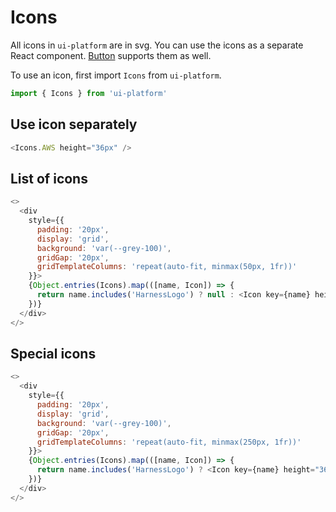 # Icons

All icons in `ui-platform` are in svg. You can use the icons as a separate React component. [Button](/button) supports them as well.

To use an icon, first import `Icons` from `ui-platform`.

```js
import { Icons } from 'ui-platform'
```

## Use icon separately

```js live=true
<Icons.AWS height="36px" />
```

## List of icons

```js render=true
<>
  <div
    style={{
      padding: '20px',
      display: 'grid',
      background: 'var(--grey-100)',
      gridGap: '20px',
      gridTemplateColumns: 'repeat(auto-fit, minmax(50px, 1fr))'
    }}>
    {Object.entries(Icons).map(([name, Icon]) => {
      return name.includes('HarnessLogo') ? null : <Icon key={name} height="36px" />
    })}
  </div>
</>
```

## Special icons

```js render=true
<>
  <div
    style={{
      padding: '20px',
      display: 'grid',
      background: 'var(--grey-100)',
      gridGap: '20px',
      gridTemplateColumns: 'repeat(auto-fit, minmax(250px, 1fr))'
    }}>
    {Object.entries(Icons).map(([name, Icon]) => {
      return name.includes('HarnessLogo') ? <Icon key={name} height="36px" /> : null
    })}
  </div>
</>
```
